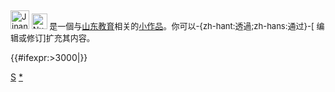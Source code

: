 <div class="notice metadata" id="stub" style="font-size: small;">
[[File:Jinan.png|30px]]&nbsp;[[File:Nuvola apps edu miscellaneous.svg|25px]]&nbsp;'''{{PAGENAME}}'''是一個与[[:Category:山东教育|山东教育]]相关的[[Wikipedia:小作品|小作品]]。你可以-{zh-hant:透過;zh-hans:通过}-<span class="plainlinks">[{{fullurl:{{FULLPAGENAME}}|action=edit}} 编辑或修订]</span>扩充其内容。</div><includeonly>[[Category:山东教育小作品|{{PAGENAME}}]]{{#ifexpr:{{PAGESIZE:{{FULLPAGENAME}}|R}}>3000|[[Category:字数已超过3000字节的小作品|{{PAGENAME}}]]}}</includeonly><noinclude>[[Category:中國教育小作品模板|S]]
[[Category:山東教育小作品|*]]</noinclude>